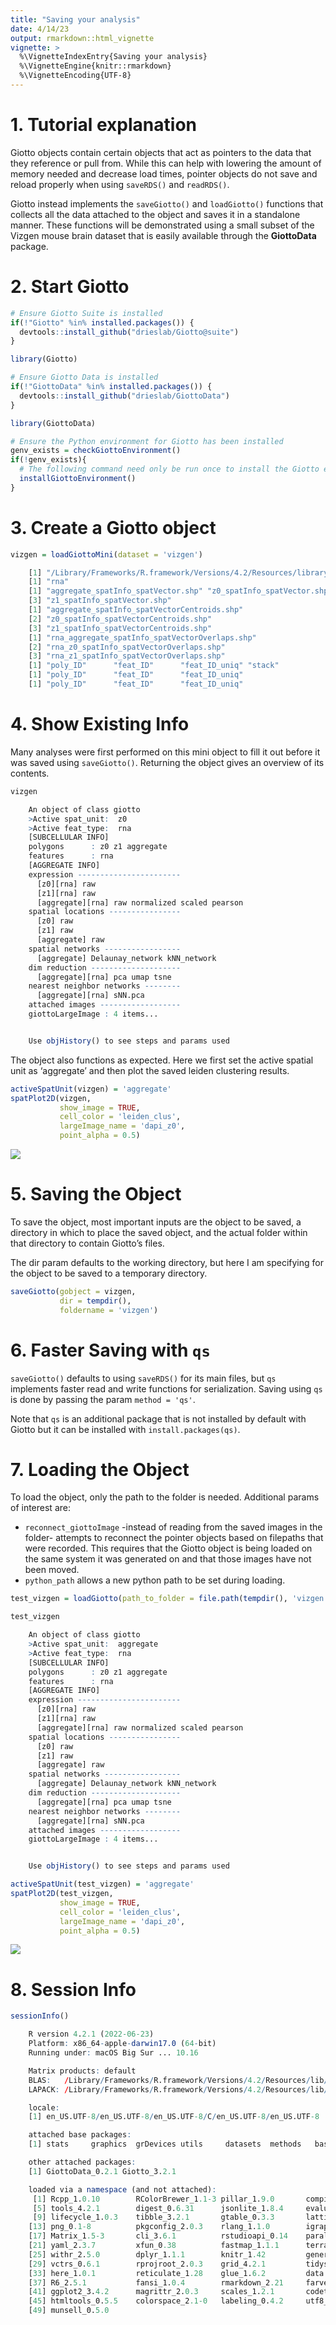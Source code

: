 ```yaml
---
title: "Saving your analysis"
date: 4/14/23
output: rmarkdown::html_vignette
vignette: >
  %\VignetteIndexEntry{Saving your analysis}
  %\VignetteEngine{knitr::rmarkdown}
  %\VignetteEncoding{UTF-8}
---
```



# 1. Tutorial explanation

Giotto objects contain certain objects that act as pointers to the data that they reference or pull from. While this can help with lowering the amount of memory needed and decrease load times, pointer objects do not save and reload properly when using `saveRDS()` and `readRDS()`.

Giotto instead implements the `saveGiotto()` and `loadGiotto()` functions that collects all the data attached to the object and saves it in a standalone manner. These functions will be demonstrated using a small subset of the Vizgen mouse brain dataset that is easily available through the **GiottoData** package.

# 2. Start Giotto


```r
# Ensure Giotto Suite is installed
if(!"Giotto" %in% installed.packages()) {
  devtools::install_github("drieslab/Giotto@suite")
}

library(Giotto)

# Ensure Giotto Data is installed
if(!"GiottoData" %in% installed.packages()) {
  devtools::install_github("drieslab/GiottoData")
}

library(GiottoData)

# Ensure the Python environment for Giotto has been installed
genv_exists = checkGiottoEnvironment()
if(!genv_exists){
  # The following command need only be run once to install the Giotto environment
  installGiottoEnvironment()
}
```


# 3. Create a Giotto object


```r
vizgen = loadGiottoMini(dataset = 'vizgen')
```

```r
    [1] "/Library/Frameworks/R.framework/Versions/4.2/Resources/library/GiottoData//Mini_datasets/Vizgen/VizgenObject//Features/rna_feature_spatVector.shp"
    [1] "rna"
    [1] "aggregate_spatInfo_spatVector.shp" "z0_spatInfo_spatVector.shp"       
    [3] "z1_spatInfo_spatVector.shp"       
    [1] "aggregate_spatInfo_spatVectorCentroids.shp"
    [2] "z0_spatInfo_spatVectorCentroids.shp"       
    [3] "z1_spatInfo_spatVectorCentroids.shp"       
    [1] "rna_aggregate_spatInfo_spatVectorOverlaps.shp"
    [2] "rna_z0_spatInfo_spatVectorOverlaps.shp"       
    [3] "rna_z1_spatInfo_spatVectorOverlaps.shp"       
    [1] "poly_ID"      "feat_ID"      "feat_ID_uniq" "stack"       
    [1] "poly_ID"      "feat_ID"      "feat_ID_uniq"
    [1] "poly_ID"      "feat_ID"      "feat_ID_uniq"

```

# 4. Show Existing Info

Many analyses were first performed on this mini object to fill it out before it was saved using `saveGiotto()`. Returning the object gives an overview of its contents.


```r
vizgen
```

```r
    An object of class giotto 
    >Active spat_unit:  z0 
    >Active feat_type:  rna 
    [SUBCELLULAR INFO]
    polygons      : z0 z1 aggregate 
    features      : rna 
    [AGGREGATE INFO]
    expression -----------------------
      [z0][rna] raw
      [z1][rna] raw
      [aggregate][rna] raw normalized scaled pearson
    spatial locations ----------------
      [z0] raw
      [z1] raw
      [aggregate] raw
    spatial networks -----------------
      [aggregate] Delaunay_network kNN_network
    dim reduction --------------------
      [aggregate][rna] pca umap tsne
    nearest neighbor networks --------
      [aggregate][rna] sNN.pca
    attached images ------------------
    giottoLargeImage : 4 items...


    Use objHistory() to see steps and params used

```

The object also functions as expected. Here we first set the active spatial unit as 'aggregate' and then plot the saved leiden clustering results.


```r
activeSpatUnit(vizgen) = 'aggregate'
spatPlot2D(vizgen,
           show_image = TRUE,
           cell_color = 'leiden_clus',
           largeImage_name = 'dapi_z0',
           point_alpha = 0.5)
```

![](images/saving_object/unnamed-chunk-4-1.png)



# 5. Saving the Object

To save the object, most important inputs are the object to be saved, a directory in which to place the saved object, and the actual folder within that directory to contain Giotto's files.

The dir param defaults to the working directory, but here I am specifying for the object to be saved to a temporary directory.


```r
saveGiotto(gobject = vizgen,
           dir = tempdir(),
           foldername = 'vizgen')
```


# 6. Faster Saving with `qs`

`saveGiotto()` defaults to using `saveRDS()` for its main files, but `qs` implements faster read and write functions for serialization. Saving using `qs` is done by passing the param `method = 'qs'`.

Note that `qs` is an additional package that is not installed by default with Giotto but it can be installed with `install.packages(qs)`.

# 7. Loading the Object

To load the object, only the path to the folder is needed. Additional params of interest are:

- `reconnect_giottoImage` -instead of reading from the saved images in the folder- attempts to reconnect the pointer objects based on filepaths that were recorded. This requires that the Giotto object is being loaded on the same system it was generated on and that those images have not been moved.
- `python_path` allows a new python path to be set during loading.


```r
test_vizgen = loadGiotto(path_to_folder = file.path(tempdir(), 'vizgen'))
```



```r
test_vizgen
```

```r
    An object of class giotto 
    >Active spat_unit:  aggregate 
    >Active feat_type:  rna 
    [SUBCELLULAR INFO]
    polygons      : z0 z1 aggregate 
    features      : rna 
    [AGGREGATE INFO]
    expression -----------------------
      [z0][rna] raw
      [z1][rna] raw
      [aggregate][rna] raw normalized scaled pearson
    spatial locations ----------------
      [z0] raw
      [z1] raw
      [aggregate] raw
    spatial networks -----------------
      [aggregate] Delaunay_network kNN_network
    dim reduction --------------------
      [aggregate][rna] pca umap tsne
    nearest neighbor networks --------
      [aggregate][rna] sNN.pca
    attached images ------------------
    giottoLargeImage : 4 items...


    Use objHistory() to see steps and params used
```



```r
activeSpatUnit(test_vizgen) = 'aggregate'
spatPlot2D(test_vizgen,
           show_image = TRUE,
           cell_color = 'leiden_clus',
           largeImage_name = 'dapi_z0',
           point_alpha = 0.5)
```

![](images/saving_object/unnamed-chunk-8-1.png)



# 8. Session Info


```r
sessionInfo()
```

```r
    R version 4.2.1 (2022-06-23)
    Platform: x86_64-apple-darwin17.0 (64-bit)
    Running under: macOS Big Sur ... 10.16

    Matrix products: default
    BLAS:   /Library/Frameworks/R.framework/Versions/4.2/Resources/lib/libRblas.0.dylib
    LAPACK: /Library/Frameworks/R.framework/Versions/4.2/Resources/lib/libRlapack.dylib

    locale:
    [1] en_US.UTF-8/en_US.UTF-8/en_US.UTF-8/C/en_US.UTF-8/en_US.UTF-8

    attached base packages:
    [1] stats     graphics  grDevices utils     datasets  methods   base     

    other attached packages:
    [1] GiottoData_0.2.1 Giotto_3.2.1    

    loaded via a namespace (and not attached):
     [1] Rcpp_1.0.10        RColorBrewer_1.1-3 pillar_1.9.0       compiler_4.2.1    
     [5] tools_4.2.1        digest_0.6.31      jsonlite_1.8.4     evaluate_0.20     
     [9] lifecycle_1.0.3    tibble_3.2.1       gtable_0.3.3       lattice_0.20-45   
    [13] png_0.1-8          pkgconfig_2.0.3    rlang_1.1.0        igraph_1.4.1      
    [17] Matrix_1.5-3       cli_3.6.1          rstudioapi_0.14    parallel_4.2.1    
    [21] yaml_2.3.7         xfun_0.38          fastmap_1.1.1      terra_1.7-22      
    [25] withr_2.5.0        dplyr_1.1.1        knitr_1.42         generics_0.1.3    
    [29] vctrs_0.6.1        rprojroot_2.0.3    grid_4.2.1         tidyselect_1.2.0  
    [33] here_1.0.1         reticulate_1.28    glue_1.6.2         data.table_1.14.8 
    [37] R6_2.5.1           fansi_1.0.4        rmarkdown_2.21     farver_2.1.1      
    [41] ggplot2_3.4.2      magrittr_2.0.3     scales_1.2.1       codetools_0.2-18  
    [45] htmltools_0.5.5    colorspace_2.1-0   labeling_0.4.2     utf8_1.2.3        
    [49] munsell_0.5.0     

```
